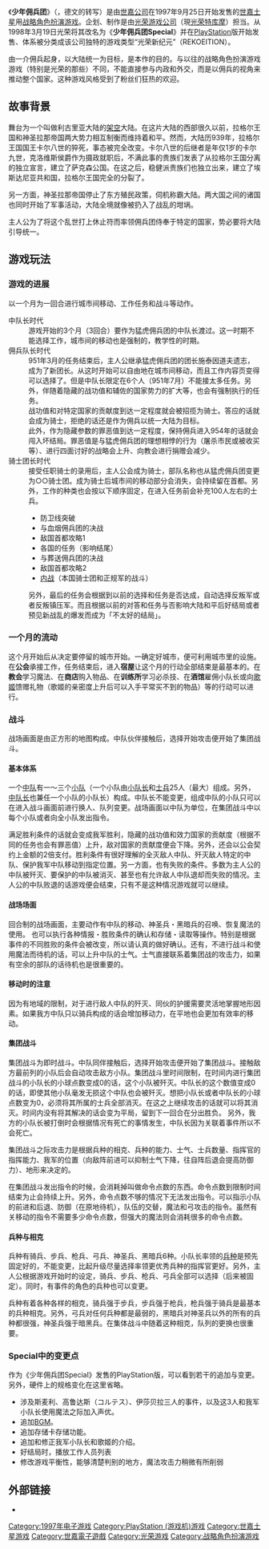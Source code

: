 {{NoteTA
| G1=Games
| 1=zh-cn:少年佣兵团; zh-tw:傭兵之盾;
}}
{{Infobox VG
| title=少年佣兵团
| japanese=ゼルドナーシルト
| image=<!-- [[File:游戏封面.jpg|frameless]] -->
| caption=Special版游戏封面
| developer=[[光榮公司|光荣]]
| publisher=[[世嘉|世嘉]]
| platform=[[世嘉土星|世嘉土星]]，[[PlayStation|PlayStation]]
| genre=[[战略角色扮演游戏|战略角色扮演]]
| released='''世嘉土星'''{{Vgrelease|JP|1997年9月25日}}'''PlayStation'''{{Vgrelease|JP|1998年3月19日}}
}}

《'''少年佣兵团'''》（{{lang-ja|ゼルドナーシルト}}，德文{{lang|de|Söldnerschild}}的转写）是由[[世嘉公司|世嘉公司]]在1997年9月25日开始发售的[[世嘉土星|世嘉土星]]用[[战略角色扮演游戏|战略角色扮演游戏]]。企划、制作是由[[光榮公司|光荣游戏公司]]（現[[光荣特库摩控股|光荣特库摩]]）担当。从1998年3月19日光荣将其改名为《'''少年佣兵团Special'''》并在[[PlayStation|PlayStation]]版开始发售、体系被分类成该公司独特的游戏类型“光荣新纪元”（REKOEITION）。

由一介佣兵起身，以大陆统一为目标，是本作的目的。与以往的战略角色扮演游戏游戏（特别是光荣的那些）不同，不能直接参与内政和外交，而是以佣兵的视角来推动整个国家。这种游戏风格受到了粉丝们狂热的欢迎。

== 故事背景 ==

舞台为一个叫做利古里亚大陆的[[架空世界|架空]]大陆。在这片大陆的西部很久以前，拉格尔王国和神圣拉那帝国两大势力相互制衡而维持着和平。然而，大陆历939年，拉格尔王国国王卡尔八世的猝死，事态被完全改变。卡尔八世的后继者是年仅1岁的卡尔九世，克洛维斯侯爵作为摄政就职后，不满此事的贵族们发表了从拉格尔王国分离的独立宣言，建立了萨克森公国。在这之后，稳健派贵族们也独立出来，建立了埃斯达尼亚共和国，拉格尔王国完全的分裂了。

另一方面，神圣拉那帝国停止了东方殖民政策，伺机称霸大陆。两大国之间的诸国也同时开始了军事活动，大陆全境就像被扔入了战乱的坩埚。

主人公为了将这个乱世打上休止符而率领佣兵团侍奉于特定的国家，势必要将大陆引导统一。

== 游戏玩法 ==

=== 游戏的进展 ===

以一个月为一回合进行城市间移动、工作任务和战斗等动作。

; 中队长时代
: 游戏开始的3个月（3回合）要作为猛虎佣兵团的中队长渡过。这一时期不能选择工作，城市间的移动也是强制的，教学性的时期。
; 佣兵队长时代
: 951年3月的任务结束后，主人公继承猛虎佣兵团的团长施泰因道夫遗志，成为了新团长。从这时开始可以自由地在城市间移动，而且工作内容页变得可以选择了。但是中队长限定在6个人（951年7月）不能接太多任务。另外，伴随着隐藏的战功值和辅佐的国家势力的扩大等，也会有强制执行的任务。
: 战功值和对特定国家的贡献度到达一定程度就会被招揽为骑士。答应的话就会成为骑士，拒绝的话还是作为佣兵以统一大陆为目标。
: 此外，作为隐藏参数的罪恶值到达一定程度，保持佣兵进入954年的话就会闯入坏结局。罪恶值是与猛虎佣兵团的理想相悖的行为（屠杀市民或被收买等）、进行四面讨好的战略会上升、向教会进行捐赠会减少。
; 骑士团长时代
: 接受任职骑士的录用后，主人公会成为骑士，部队名称也从猛虎佣兵团变更为○○骑士团。成为骑士后城市间的移动部分会消失，会持续留在首都。另外，工作的种类也会按以下顺序固定，在进入任务前会补充100人左右的士兵。
:* 防卫线突破
:* 与血烟佣兵团的决战
:* 敌国首都攻略1
:* 各国的任务（影响结尾）
:* 与葬送佣兵团的决战
:* 敌国首都攻略2
:* [[内战|内战]]（本国骑士团和正规军的战斗）
: 另外，最后的任务会根据到以前的选择和任务是否达成，自动选择反叛军或者反叛镇压军。而且根据以前的对答和任务与否影响大陆和平后好结局或者预见新战乱的爆发而成为「不太好的结局」。

=== 一个月的流动 ===

这个月开始后从决定要停留的城市开始。一确定好城市，便可利用城市里的设施。在'''公会'''承接工作，任务结束后，进入'''宿屋'''让这个月的行动全部结束是最基本的。在'''教会'''学习魔法、在'''商店'''购入物品、在'''训练所'''学习必杀技、在'''酒馆'''雇佣小队长或向[[歌姬|歌姬]]馈赠礼物（歌姬的亲密度上升后可以入手平常买不到的物品）等的行动可以进行。

=== 战斗 ===

战场画面是由正方形的地图构成。中队伙伴接触后，选择开始攻击便开始了集团战斗。

==== 基本体系 ====

一个[[中队|中队]]有一～三个[[小队|小队]]（一个小队由[[小队长|小队长]]和[[士兵|士兵]]25人（最大）组成。另外，[[中队长|中队长]]也兼任一个小队的小队长）构成。中队长不能变更，组成中队的小队只可以在进入战斗画面前进行换人、队列变更。战场画面以中队为单位，在集团战斗中以每个小队或者向全小队发出指令。

满足胜利条件的话就会变成我军胜利，隐藏的战功值和效力国家的贡献度（根据不同的任务也会有罪恶值）上升，敌对国家的贡献度便会下降。另外，还会以公会契约上金额的2倍支付。胜利条件有很好理解的全灭敌人中队、歼灭敌人特定的中队、保护我军中队移动到指定位置。另一方面，也有失败的条件。多数为主人公的中队被歼灭、要保护的中队被消灭、甚至也有允许敌人中队退却而失败的情况。主人公的中队败退的话游戏便会结束，只有不是这种情况游戏就可以继续。

==== 战场场面 ====

回合制的战场画面，主要动作有中队的移动、神圣兵・黑暗兵的召唤、恢复魔法的使用。 也可以执行各种情报・胜败条件的确认和存储・读取等操作。特别是根据事件的不同胜败的条件会被改变，所以请认真的做好确认。还有，不进行战斗和使用魔法而待机的话，可以上升中队的士气。士气直接联系着集团战的攻击力，如果有空余的部队的话待机也是很重要的。

==== 移动时的注意 ====

因为有地域的限制，对于进行敌人中队的歼灭、同伙的护援需要灵活地掌握地形因素。如果我方中队只以骑兵构成的话会增加移动力，在平地也会更加有效率的移动。

==== 集团战斗 ====

集团战斗为即时战斗。中队同伴接触后，选择开始攻击便开始了集团战斗。接触敌方最前列的小队后会自动攻击敌方小队。集团战斗里时间限制，在时间内进行集团战斗的小队长的小球点数变成0的话，这个小队被歼灭。中队长的这个数值变成0的话，即使其他小队毫发无损这个中队也会被歼灭。想把小队长或者中队长的小球点数变为0，必须将其所属的士兵全部消灭。在这之上继续攻击的话就可以将其消灭。时间内没有将其解决的话会变为平局，留到下一回合在分出胜负。
另外，我方的小队长被打倒时会根据情况有死亡的事情发生，中队长因为关联着事件所以不会死亡。

集团战斗之际攻击力是根据兵种的相克、兵种的能力、士气、士兵数量、指挥官的指挥能力、我军的位置（向敌阵前进可以抑制士气下降，往自阵后退会提高防御力）、地形来决定的。

在集团战斗发出指令的时候，会消耗掉叫做命令点数的东西。命令点数到限制时间结束为止会持续上升。另外，命令点数不够的情况下无法发出指令。可以指示小队的前进和后退、防御（在原地待机），队伍的交替，魔法和弓攻击的指令。虽然有关移动的指令不需要多少命令点数，但强大的魔法则会消耗很多的命令点数。

==== 兵种与相克 ====

兵种有骑兵、步兵、枪兵、弓兵、神圣兵、黑暗兵6种。小队长率领的[[兵种|兵种]]是预先固定好的，不能变更，比起升级尽量选择率领更优秀兵种的指挥官更好。另外，主人公根据游戏开始时的设定，骑兵、步兵、枪兵、弓兵全部可以选择（后来被固定）。同时，有事件的角色的兵种也可以变更。

兵种有着各种各样的相克，骑兵强于步兵，步兵强于枪兵，枪兵强于骑兵是最基本的兵种相克。另外，弓兵对任何兵种都是最弱的，黑暗兵对神圣兵以外的所有的兵种都很强，神圣兵强于暗黑兵。在集体战斗中随着这种相克，队列的更换也很重要。

=== Special中的变更点 ===

作为《少年佣兵团Special》发售的PlayStation版，可以看到若干的追加与变更。另外，硬件上的规格变化在这里省略。

* 涉及斯麦利、高鲁达斯（コルテス）、伊莎贝拉三人的事件，以及这3人和我军小队长使用魔法之际加入声优。
* 追加[[背景音乐|BGM]]。
* 追加存储卡存储功能。
* 追加和修正我军小队长和歌姬的介绍。
* 好结局时，播放工作人员列表
* 修改游戏平衡性，能够清楚判别的地方，魔法攻击力稍微有所削弱

== 外部链接 ==

* {{Official|http://www.gamecity.ne.jp/products/products/ee/Rlzelsp.htm}}{{ja icon}}

{{DEFAULTSORT:Zerudonashiruto}}
[[Category:1997年电子游戏|Category:1997年电子游戏]]
[[Category:PlayStation_(游戏机)游戏|Category:PlayStation (游戏机)游戏]]
[[Category:世嘉土星游戏|Category:世嘉土星游戏]]
[[Category:世嘉電子遊戲|Category:世嘉電子遊戲]]
[[Category:光荣游戏|Category:光荣游戏]]
[[Category:战略角色扮演游戏|Category:战略角色扮演游戏]]